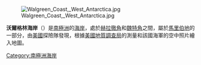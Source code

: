 [[Image:Walgreen_Coast,_West_Antarctica.jpg|thumb]]

{{coord|75|30|S|107|0|W|scale:4000000|display=title}}

'''沃爾格林海岸'''（{{lang-en|Walgreen Coast}}）是[[南極洲|南極洲]]的[[海岸|海岸]]，處於[[赫拉徹角|赫拉徹角]]和[[魏特角|魏特角]]之間，屬於[[馬里伯地|馬里伯地]]的一部分，由[[美國|美國]]探險隊發現，根據[[美國地質調查局|美國地質調查局]]的測量和該國海軍的空中照片繪入地圖。

{{Antarctica-geo-stub}}
[[Category:南極洲海岸|Category:南極洲海岸]]